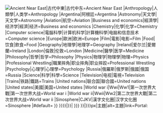 <includeonly>[[File:{{#ifexist:Template:Portal/Images/{{ucfirst:{{lc:<!--
switch start
-->{{#switch:{{{1}}}
|Ancient Near East|古代中東|古代中东=Ancient Near East
|Anthropology|人類學|人类学=Anthropology
|Argentina|阿根廷=Argentina
|Astronomy|天文學|天文学=Astronomy
|Aviation|航空=Aviation
|Business and economics|經濟學|经济学|經濟|经济=Business and economics
|Chemistry|化學|化学=Chemistry
|Computer science|電腦科學|计算机科学|計算機科學|电脑和信息技术=Computer science
|Europe|歐洲|欧洲=Europe
|Film|電影|电影=Film
|Food|饮食|飲食=Food
|Geography|地理學|地理学=Geography
|Ireland|爱尔兰|愛爾蘭=Ireland
|London|倫敦|伦敦=London
|Medicine|醫學|医学=Medicine
|Philosophy|哲學|哲学=Philosophy
|Physics|物理学|物理學|物理=Physics
|Professional Wrestling|職業摔角|职业摔角|职业摔跤=Professional Wrestling
|Psychology|心理学|心理學=Psychology
|Russia|俄羅斯|俄罗斯|俄國|俄国=Russia
|Science|科学|科學=Science
|Television|电视|電視=Television
|Trains|铁路|鐵路=Trains
|United nations|联合国|聯合國=United nations
|United states|美國|美国=United states
|World war i|Wwi|Ww1|第一次世界大戰|第一次世界大战=World war i
|World war ii|Wwii|Ww2|第二次世界大戰|第二次世界大战=World war ii
|Sinosphere|CJKV|漢字文化圈|汉字文化圈=Sinosphere
|#default={{{1}}}<!--
-->}}<!--
switch over
-->}}}}|{{Portal/Images/{{ucfirst:{{lc:<!--
switch start
-->{{#switch:{{{1}}}
|Ancient Near East|古代中東|古代中东=Ancient Near East
|Anthropology|人類學|人类学=Anthropology
|Argentina|阿根廷=Argentina
|Astronomy|天文學|天文学=Astronomy
|Aviation|航空=Aviation
|Business and economics|經濟學|经济学|經濟|经济=Business and economics
|Chemistry|化學|化学=Chemistry
|Computer science|電腦科學|计算机科学|計算機科學|电脑和信息技术=Computer science
|Europe|歐洲|欧洲=Europe
|Film|電影|电影=Film
|Food|饮食|飲食=Food
|Geography|地理學|地理学=Geography
|London|倫敦|伦敦=London
|Medicine|醫學|医学=Medicine
|Philosophy|哲學|哲学=Philosophy
|Physics|物理学|物理學|物理=Physics
|Professional Wrestling|職業摔角|职业摔角|职业摔跤=Professional Wrestling
|Psychology|心理学|心理學=Psychology
|Russia|俄羅斯|俄罗斯|俄國|俄国=Russia
|Science|科学|科學=Science
|Television|电视|電視=Television
|Trains|铁路|鐵路=Trains
|United nations|联合国|聯合國=United nations
|United states|美國|美国=United states
|World war i|Wwi|Ww1|第一次世界大戰|第一次世界大战=World war i
|World war ii|Wwii|Ww2|第二次世界大戰|第二次世界大战=World war ii
|Sinosphere|CJKV|漢字文化圈|汉字文化圈=Sinosphere
|#default={{{1}}}<!--
-->}}<!--
switch over
-->}}}}}}|<!--
if not exist
-->{{{image|{{{2|Portal.svg}}}}}}<!--
#ifexist over
-->}}|{{{size|{{{3|32}}}}}}px|{{{1|}}}主題|alt={{{1|}}}主題|link=Portal:{{{1|}}}]]</includeonly><noinclude>
{{Documentation}}
</noinclude>